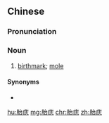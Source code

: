 ==Chinese==
{{zh-forms}}

===Pronunciation===
{{zh-pron
|m=tāizhì
|c=toi1 zi3
|cat=n
}}

===Noun===
{{zh-noun}}

# [[birthmark]]; [[mole]] {{gloss|dark spot on the skin}}

====Synonyms====
* {{zh-l|黑痣}}

[[hu:胎痣]]
[[mg:胎痣]]
[[chr:胎痣]]
[[zh:胎痣]]